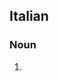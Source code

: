 {{also|spa|Spa|spá}}
==Italian==

===Noun===
{{infl|it|noun}} {{f|inv}}

# {{abbreviation of|società per azioni|lang=it}} {{gloss|public limited company, PLC}}

{{count page|[[Wiktionary:Page count]]}}